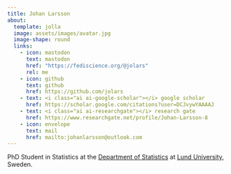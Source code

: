 ```yaml
---
title: Johan Larsson
about:
  template: jolla
  image: assets/images/avatar.jpg
  image-shape: round
  links:
    - icon: mastodon
      text: mastodon
      href: "https://fediscience.org/@jolars"
      rel: me
    - icon: github
      text: github
      href: https://github.com/jolars
    - text: <i class="ai ai-google-scholar"></i> google scholar
      href: https://scholar.google.com/citations?user=DCJvywYAAAAJ
    - text: <i class="ai ai-researchgate"></i> research gate
      href: https://www.researchgate.net/profile/Johan-Larsson-8
    - icon: envelope
      text: mail
      href: mailto:johanlarsson@outlook.com
---
```


PhD Student in Statistics at the [Department of Statistics](https://stat.lu.se)
at [Lund University](https://lu.se), Sweden.
